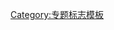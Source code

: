 {{WPBannerMeta
|PROJECT                = 索尼
 |BANNER_NAME           = Template:WikiProject Sony
 |substcheck=<includeonly>{{subst:</includeonly><includeonly>substcheck}}</includeonly>
 |small={{{small|}}}
 |category={{{category|¬}}}
 |listas={{{listas|}}}
|IMAGE_LEFT             = Sony logo.svg

|QUALITY_SCALE       = extended
 |class={{{class|}}}
 |auto={{{auto|}}}
 |importance={{{importance|}}}

|ASSESSMENT_LINK     = 
|COMMENTS            = yes
 |COMMENTS_CAT       = 
 |COMMENTS_FORCE     = yes

|MAIN_ARTICLE     = [[索尼]]
|PORTAL           = 索尼
|PORTAL_IMG       = 

}}<noinclude>{{documentation}}[[Category:专题标志模板]]</noinclude>